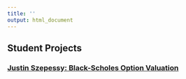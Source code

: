 ```yaml
---
title: ''
output: html_document
---
```


## Student Projects

### <a href="./student_projects/Black Scholes.xlsx">Justin Szepessy: Black-Scholes Option Valuation</a>
